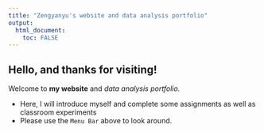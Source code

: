 ```yaml
---
title: "Zengyanyu's website and data analysis portfolio"
output: 
  html_document:
    toc: FALSE
---
```



## Hello, and thanks for visiting! 


Welcome to **my website** and _data analysis portfolio._ 

* Here, I will introduce myself and complete some assignments as well as classroom experiments
* Please use the `Menu Bar` above to look around.

